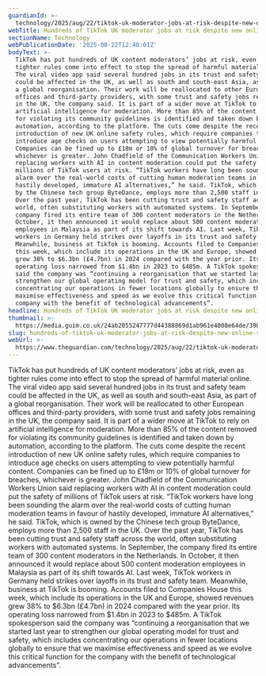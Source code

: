 ```yaml
---
guardianId: >-
  technology/2025/aug/22/tiktok-uk-moderator-jobs-at-risk-despite-new-online-safety-rules
webTitle: Hundreds of TikTok UK moderator jobs at risk despite new online safety rules
sectionName: Technology
webPublicationDate: '2025-08-22T12:40:01Z'
bodyText: >-
  TikTok has put hundreds of UK content moderators’ jobs at risk, even as
  tighter rules come into effect to stop the spread of harmful material online.
  The viral video app said several hundred jobs in its trust and safety team
  could be affected in the UK, as well as south and south-east Asia, as part of
  a global reorganisation. Their work will be reallocated to other European
  offices and third-party providers, with some trust and safety jobs remaining
  in the UK, the company said. It is part of a wider move at TikTok to rely on
  artificial intelligence for moderation. More than 85% of the content removed
  for violating its community guidelines is identified and taken down by
  automation, according to the platform. The cuts come despite the recent
  introduction of new UK online safety rules, which require companies to
  introduce age checks on users attempting to view potentially harmful content.
  Companies can be fined up to £18m or 10% of global turnover for breaches,
  whichever is greater. John Chadfield of the Communication Workers Union said
  replacing workers with AI in content moderation could put the safety of
  millions of TikTok users at risk. “TikTok workers have long been sounding the
  alarm over the real-world costs of cutting human moderation teams in favour of
  hastily developed, immature AI alternatives,” he said. TikTok, which is owned
  by the Chinese tech group ByteDance, employs more than 2,500 staff in the UK.
  Over the past year, TikTok has been cutting trust and safety staff across the
  world, often substituting workers with automated systems. In September, the
  company fired its entire team of 300 content moderators in the Netherlands. In
  October, it then announced it would replace about 500 content moderation
  employees in Malaysia as part of its shift towards AI. Last week, TikTok
  workers in Germany held strikes over layoffs in its trust and safety team.
  Meanwhile, business at TikTok is booming. Accounts filed to Companies House
  this week, which include its operations in the UK and Europe, showed revenues
  grew 38% to $6.3bn (£4.7bn) in 2024 compared with the year prior. Its
  operating loss narrowed from $1.4bn in 2023 to $485m. A TikTok spokesperson
  said the company was “continuing a reorganisation that we started last year to
  strengthen our global operating model for trust and safety, which includes
  concentrating our operations in fewer locations globally to ensure that we
  maximise effectiveness and speed as we evolve this critical function for the
  company with the benefit of technological advancements”.
headline: Hundreds of TikTok UK moderator jobs at risk despite new online safety rules
thumbnail: >-
  https://media.guim.co.uk/24ab2055247777d44388869d1ab961e4008e64de/398_0_3478_2784/500.jpg
slug: hundreds-of-tiktok-uk-moderator-jobs-at-risk-despite-new-online-safety-rules
webUrl: >-
  https://www.theguardian.com/technology/2025/aug/22/tiktok-uk-moderator-jobs-at-risk-despite-new-online-safety-rules
---
```

TikTok has put hundreds of UK content moderators’ jobs at risk, even as tighter rules come into effect to stop the spread of harmful material online. The viral video app said several hundred jobs in its trust and safety team could be affected in the UK, as well as south and south-east Asia, as part of a global reorganisation. Their work will be reallocated to other European offices and third-party providers, with some trust and safety jobs remaining in the UK, the company said. It is part of a wider move at TikTok to rely on artificial intelligence for moderation. More than 85% of the content removed for violating its community guidelines is identified and taken down by automation, according to the platform. The cuts come despite the recent introduction of new UK online safety rules, which require companies to introduce age checks on users attempting to view potentially harmful content. Companies can be fined up to £18m or 10% of global turnover for breaches, whichever is greater. John Chadfield of the Communication Workers Union said replacing workers with AI in content moderation could put the safety of millions of TikTok users at risk. “TikTok workers have long been sounding the alarm over the real-world costs of cutting human moderation teams in favour of hastily developed, immature AI alternatives,” he said. TikTok, which is owned by the Chinese tech group ByteDance, employs more than 2,500 staff in the UK. Over the past year, TikTok has been cutting trust and safety staff across the world, often substituting workers with automated systems. In September, the company fired its entire team of 300 content moderators in the Netherlands. In October, it then announced it would replace about 500 content moderation employees in Malaysia as part of its shift towards AI. Last week, TikTok workers in Germany held strikes over layoffs in its trust and safety team. Meanwhile, business at TikTok is booming. Accounts filed to Companies House this week, which include its operations in the UK and Europe, showed revenues grew 38% to $6.3bn (£4.7bn) in 2024 compared with the year prior. Its operating loss narrowed from $1.4bn in 2023 to $485m. A TikTok spokesperson said the company was “continuing a reorganisation that we started last year to strengthen our global operating model for trust and safety, which includes concentrating our operations in fewer locations globally to ensure that we maximise effectiveness and speed as we evolve this critical function for the company with the benefit of technological advancements”.
